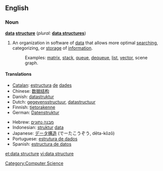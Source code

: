 ==English==

===Noun===
'''[[data]] [[structure]]'''  (''plural:'' '''[[data structures]]''')

# An organization in software of [[data]] that allows more optimal [[search]]ing, categorizing, or [[storage]] of [[information]].
#: Examples: [[matrix]], [[stack]], [[queue]], [[dequeue]], [[list]], [[vector]], scene graph.

====Translations====
{{top}}
*[[Catalan]]: [[estructura]] [[de]] [[dades]] {{f}}
*Chinese: [[数据结构]]
*Danish: [[datastruktur]]
*Dutch: [[gegevensstructuur]], [[datastructuur]] {{f}}
*Finnish: [[tietorakenne]]
*German: [[Datenstruktur]] {{f}}
{{mid}}
*Hebrew: [[מבנה נתונים]] {{m}}
*Indonesian: [[struktur]] [[data]]
*Japanese: [[データ構造]] (でーたこうぞう, dēta-kōzō)
*Portuguese: [[estrutura de dados]]
*Spanish: [[estructura de datos]]
{{bottom}}

[[Category:Computer Science]]

[[et:data structure]]
[[vi:data structure]]